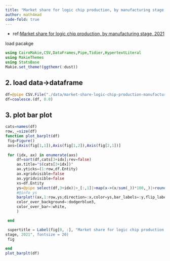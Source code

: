 ```yaml
---
title: "Market share for logic chip production, by manufacturing stage, 2021"
author: math4mad
code-fold: true
---
```


:::{.callout-note title="info"}
  - ref:[Market share for logic chip production, by manufacturing
stage, 2021](https://ourworldindata.org/grapher/market-share-logic-chip-production-manufacturing-stage)
:::


load pacakge
```julia
using CairoMakie,CSV,DataFrames,Pipe,Tidier,HypertextLiteral
using MakieThemes
using StatsBase
Makie.set_theme!(ggthemr(:dust))
```

## 2. load data->dataframe
```julia
df=@pipe CSV.File("./data/market-share-logic-chip-production-manufacturing-stage.csv")|>DataFrame
df=coalesce.(df, 0.0)
```


## 3. plot bar plot
```julia
cats=names(df)
row,_=size(df)
function plot_barplt(df)
 fig=Figure()
 axs=[Axis(fig[1,1]),Axis(fig[1,2]),Axis(fig[2,1])]
 
 for (idx, ax) in enumerate(axs)
     df=sort(df,cats[3+idx];rev=false)
     ax.title="$(cats[3+idx])"
     ax.yticks=(1:row,df.Entity)
     ax.xgridvisible=false
     ax.ygridvisible=false
     xs=df.Entity
     ys=@pipe select(df,3+idx)|>_[:,1]|>map(x->(x/sum(_))*100,_)|>round.(_,digits=0)
     #@info ys
     barplot!(ax,1:row,ys;direction=:x,color=ys,bar_labels=:y,flip_labels_at=20,
     color_over_background=:dodgerblue3,
     color_over_bar=:white,
     )

 end

 supertitle = Label(fig[0, :], "Market share for logic chip production, by manufacturing
stage, 2021", fontsize = 20)
 fig
 
end
plot_barplt(df)
```